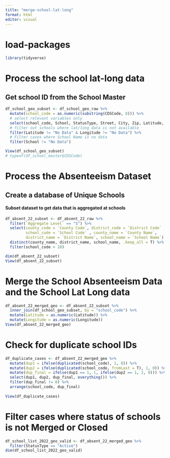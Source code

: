 ```yaml
---
title: "merge-school-lat-long"
format: html
editor: visual
---
```


# load-packages

```r
library(tidyverse)
```

# Process the school lat-long data

## Get school ID from the School Master

```r
df_school_geo_subset <- df_school_geo_raw %>% 
  mutate(school_code = as.numeric(substring(CDSCode, 8))) %>% 
  # select relevant variables only
  select(school_code, School, StatusType, Street, City, Zip, Latitude, Longitude) %>%  
  # filter out schools where lat/long data is not available
  filter(Latitude != "No Data" & Longitude != "No Data") %>%  
  # Filter cases where School Name is no data
  filter(School != "No Data")

View(df_school_geo_subset)
# typeof(df_school_master$CDSCode)
```

# Process the Absenteeism Dataset

## Create a database of Unique Schools

#### Subset dataset to get data that is aggregated at schools

```r
df_absent_22_subset <- df_absent_22_raw %>% 
  filter(`Aggregate Level` == "S") %>% 
  select(county_code = `County Code`, district_code = `District Code` , 
         school_code = `School Code` , county_name = `County Name`, 
         district_name = `District Name`, school_name = `School Name`) %>% 
  distinct(county_name, district_name, school_name, .keep_all = T) %>% 
  filter(school_code > 10)

dim(df_absent_22_subset)
View(df_absent_22_subset)
```

# Merge the School Absenteeism Data and the School Lat Long data

```r
df_absent_22_merged_geo <- df_absent_22_subset %>% 
  inner_join(df_school_geo_subset, by = "school_code") %>% 
  mutate(Latitude = as.numeric(Latitude)) %>% 
  mutate(Longitude = as.numeric(Longitude))  
View(df_absent_22_merged_geo)
```

# Check for duplicate school IDs

```r

df_duplicate_cases <- df_absent_22_merged_geo %>% 
  mutate(dup1 = ifelse(duplicated(school_code), 1, 0)) %>% 
  mutate(dup2 = ifelse(duplicated(school_code, fromLast = T), 1, 0)) %>% 
  mutate(dup_final = ifelse(dup1 == 1, 1, ifelse(dup2 == 1, 2, 0))) %>% 
  select(dup1, dup2, dup_final, everything()) %>% 
  filter(dup_final != 0) %>% 
  arrange(school_code, dup_final)
  
View(df_duplicate_cases)
```

# Filter cases where status of schools is not Merged or Closed

```r
df_school_list_2022_geo_valid <- df_absent_22_merged_geo %>% 
  filter(StatusType == "Active")
dim(df_school_list_2022_geo_valid)
```
